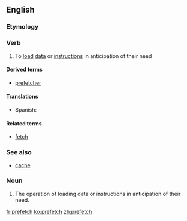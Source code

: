 ==English==

===Etymology===
{{prefix|pre|fetch|lang=en}}

===Verb===
{{en-verb|prefetches|prefetching|prefetched}}

# {{context|computing|lang=en}} To [[load]] [[data]] or [[instruction]]s in anticipation of their need

====Derived terms====
* [[prefetcher]]

====Translations====
{{trans-top|(computing) To load data or instructions in anticipation of their need}}
* Spanish: {{t|es|prelectura}}
{{trans-mid}}
{{trans-bottom}}

====Related terms====
* [[fetch]]

===See also===
* [[cache]]

===Noun===
{{en-noun|es}}

# The operation of loading data or instructions in anticipation of their need.

[[fr:prefetch]]
[[ko:prefetch]]
[[zh:prefetch]]